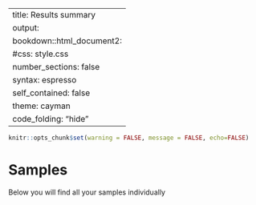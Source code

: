 <style type="text/css">
.main-container {
  max-width: 1800px;
  margin-left: auto;
  margin-right: auto;
}
</style>

---
title: Results summary
output:
  bookdown::html_document2:
    #css: style.css
    number_sections: false
    syntax: espresso
    self_contained: false
    theme: cayman
    code_folding: "hide"
---

```r
knitr::opts_chunk$set(warning = FALSE, message = FALSE, echo=FALSE) 
```

# Samples {.tabset}

Below you will find all your samples individually

